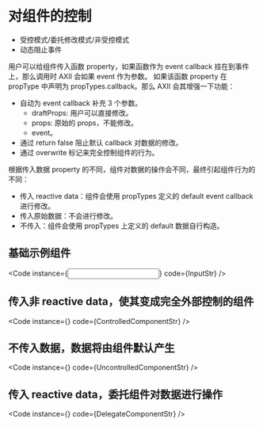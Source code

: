 
# 对组件的控制

 - 受控模式/委托修改模式/非受控模式
 - 动态阻止事件

用户可以给组件传入函数 property，如果函数作为 event callback 挂在到事件上，那么调用时 AXII 会如果 event 作为参数。
如果该函数 property 在 propType 中声明为 propTypes.callback。那么 AXII 会其增强一下功能：
 
 - 自动为 event callback 补充 3 个参数。
   - draftProps: 用户可以直接修改。
   - props: 原始的 props，不能修改。
   - event。
 - 通过 return false 阻止默认 callback 对数据的修改。
 - 通过 overwrite 标记来完全控制组件的行为。

根据传入数据 property 的不同，组件对数据的操作会不同，最终引起组件行为的不同：
 - 传入 reactive data：组件会使用 propTypes 定义的 default event callback 进行修改。
 - 传入原始数据：不会进行修改。
 - 不传入：组件会使用 propTypes 上定义的 default 数据自行构造。

## 基础示例组件

<Code instance={<Input />} code={InputStr} />

## 传入非 reactive data，使其变成完全外部控制的组件

<Code instance={<ControlledComponent />} code={ControlledComponentStr} />

## 不传入数据，数据将由组件默认产生

<Code instance={<UncontrolledComponent />} code={UncontrolledComponentStr} />

## 传入 reactive data，委托组件对数据进行操作

<Code instance={<DelegateComponent />} code={DelegateComponentStr} />


